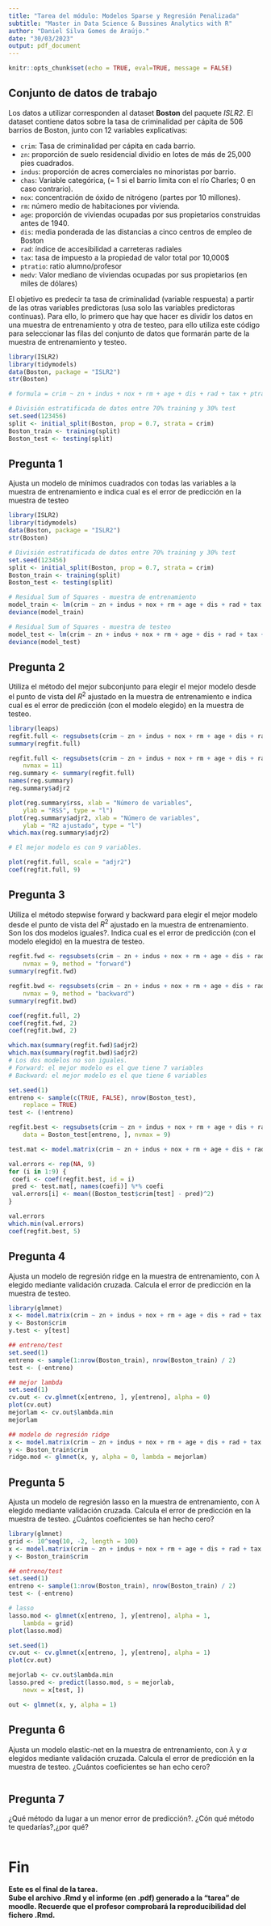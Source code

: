 ---
title: "Tarea del módulo: Modelos Sparse y Regresión Penalizada"
subtitle: "Master in Data Science & Bussines Analytics with R" 
author: "Daniel Silva Gomes de Araújo."
date: "30/03/2023"
output: pdf_document 
---

```{r setup, include=FALSE}
knitr::opts_chunk$set(echo = TRUE, eval=TRUE, message = FALSE)
```

## Conjunto de datos de trabajo

Los datos a utilizar corresponden al dataset **Boston** del paquete *ISLR2*. El dataset contiene datos sobre la tasa de criminalidad per cápita de 506 barrios de Boston, junto con 12 variables explicativas:

* `crim`: Tasa de criminalidad per cápita en cada barrio.
* `zn`: proporción de suelo residencial dividio en lotes de más de 25,000 pies cuadrados.
* `indus`: proporción de acres comerciales no minoristas por barrio.
* `chas`: Variable categórica, (= 1 si el barrio limita con el río Charles; 0 en caso contrario).
* `nox`: concentración de óxido de nitrógeno (partes por 10 millones).
* `rm`: número medio de habitaciones por vivienda.
* `age`: proporción de viviendas ocupadas por sus propietarios construidas antes de 1940.
* `dis`: media ponderada de las distancias a cinco centros de empleo de Boston
* `rad`: índice de accesibilidad a carreteras radiales
* `tax`: tasa de impuesto a la propiedad de valor total por  10,000\$
* `ptratio`: ratio alumno/profesor
* `medv`: Valor mediano de viviendas ocupadas por sus propietarios (en miles de dólares)


El objetivo es predecir ta tasa de criminalidad (variable respuesta) a partir de las otras variables predictoras (usa solo las variables predictoras continuas). Para ello, lo primero que hay que hacer es dividir los datos en una muestra de entrenamiento y otra de testeo, para ello utiliza este código para seleccionar las filas del conjunto de datos que formarán parte de la muestra de entrenamiento y testeo.

```{r }
library(ISLR2)
library(tidymodels)
data(Boston, package = "ISLR2")
str(Boston)

# formula = crim ~ zn + indus + nox + rm + age + dis + rad + tax + ptratio + lstat + medv

# División estratificada de datos entre 70% training y 30% test
set.seed(123456)
split <- initial_split(Boston, prop = 0.7, strata = crim)
Boston_train <- training(split)
Boston_test <- testing(split)
```

## Pregunta 1

Ajusta un modelo de mínimos cuadrados con todas las variables a la muestra de entrenamiento e indica cual es el error de predicción en la muestra de testeo

```{r }
library(ISLR2)
library(tidymodels)
data(Boston, package = "ISLR2")
str(Boston)

# División estratificada de datos entre 70% training y 30% test
set.seed(123456)
split <- initial_split(Boston, prop = 0.7, strata = crim)
Boston_train <- training(split)
Boston_test <- testing(split)

# Residual Sum of Squares - muestra de entrenamiento
model_train <- lm(crim ~ zn + indus + nox + rm + age + dis + rad + tax + ptratio + lstat + medv, data = Boston_train)
deviance(model_train)

# Residual Sum of Squares - muestra de testeo
model_test <- lm(crim ~ zn + indus + nox + rm + age + dis + rad + tax + ptratio + lstat + medv, data = Boston_test)
deviance(model_test)
```

## Pregunta 2

Utiliza el método del mejor subconjunto para elegir el mejor modelo desde el punto de vista del $R^2$ ajustado en la muestra de entrenamiento e indica cual es el error de predicción (con el modelo elegido) en la muestra de testeo.

```{r }
library(leaps)
regfit.full <- regsubsets(crim ~ zn + indus + nox + rm + age + dis + rad + tax + ptratio + lstat + medv, Boston)
summary(regfit.full)

regfit.full <- regsubsets(crim ~ zn + indus + nox + rm + age + dis + rad + tax + ptratio + lstat + medv, data = Boston_train,
    nvmax = 11)
reg.summary <- summary(regfit.full)
names(reg.summary)
reg.summary$adjr2

plot(reg.summary$rss, xlab = "Número de variables",
    ylab = "RSS", type = "l")
plot(reg.summary$adjr2, xlab = "Número de variables",
    ylab = "R2 ajustado", type = "l")
which.max(reg.summary$adjr2)

# El mejor modelo es con 9 variables.

plot(regfit.full, scale = "adjr2")
coef(regfit.full, 9)
```

## Pregunta 3

Utiliza el método stepwise forward y backward para elegir el mejor modelo desde el punto de vista del $R^2$ ajustado en la muestra de entrenamiento. Son los dos modelos iguales?.  Indica cual es el error de predicción (con el modelo elegido) en la muestra de testeo.

```{r }
regfit.fwd <- regsubsets(crim ~ zn + indus + nox + rm + age + dis + rad + tax + ptratio + lstat + medv, data = Boston_test,
    nvmax = 9, method = "forward")
summary(regfit.fwd)

regfit.bwd <- regsubsets(crim ~ zn + indus + nox + rm + age + dis + rad + tax + ptratio + lstat + medv, data = Boston_test,
    nvmax = 9, method = "backward")
summary(regfit.bwd)

coef(regfit.full, 2)
coef(regfit.fwd, 2)
coef(regfit.bwd, 2)

which.max(summary(regfit.fwd)$adjr2)
which.max(summary(regfit.bwd)$adjr2)
# Los dos modelos no son iguales.
# Forward: el mejor modelo es el que tiene 7 variables
# Backward: el mejor modelo es el que tiene 6 variables

set.seed(1)
entreno <- sample(c(TRUE, FALSE), nrow(Boston_test),
    replace = TRUE)
test <- (!entreno)

regfit.best <- regsubsets(crim ~ zn + indus + nox + rm + age + dis + rad + tax + ptratio + lstat + medv,
    data = Boston_test[entreno, ], nvmax = 9)

test.mat <- model.matrix(crim ~ zn + indus + nox + rm + age + dis + rad + tax + ptratio + lstat + medv, data = Boston_test[test, ])

val.errors <- rep(NA, 9)
for (i in 1:9) {
 coefi <- coef(regfit.best, id = i)
 pred <- test.mat[, names(coefi)] %*% coefi
 val.errors[i] <- mean((Boston_test$crim[test] - pred)^2)
}

val.errors
which.min(val.errors)
coef(regfit.best, 5)
```

## Pregunta 4
Ajusta un modelo de regresión ridge en la muestra de entrenamiento, con $\lambda$ elegido mediante validación cruzada. Calcula el error de predicción en la muestra de testeo.

```{r }
library(glmnet)
x <- model.matrix(crim ~ zn + indus + nox + rm + age + dis + rad + tax + ptratio + lstat + medv, Boston)[, -1]
y <- Boston$crim
y.test <- y[test]

## entreno/test
set.seed(1)
entreno <- sample(1:nrow(Boston_train), nrow(Boston_train) / 2)
test <- (-entreno)

## mejor lambda
set.seed(1)
cv.out <- cv.glmnet(x[entreno, ], y[entreno], alpha = 0)
plot(cv.out)
mejorlam <- cv.out$lambda.min
mejorlam

## modelo de regresión ridge
x <- model.matrix(crim ~ zn + indus + nox + rm + age + dis + rad + tax + ptratio + lstat + medv, Boston_train)[, -1]
y <- Boston_train$crim
ridge.mod <- glmnet(x, y, alpha = 0, lambda = mejorlam)
```

## Pregunta 5
Ajusta un modelo de regresión lasso en la muestra de entrenamiento, con $\lambda$ elegido mediante validación cruzada. Calcula el error de predicción en la muestra de testeo. ¿Cuántos coeficientes se han hecho cero?

```{r }
library(glmnet)
grid <- 10^seq(10, -2, length = 100)
x <- model.matrix(crim ~ zn + indus + nox + rm + age + dis + rad + tax + ptratio + lstat + medv, Boston_train)[, -1]
y <- Boston_train$crim

## entreno/test
set.seed(1)
entreno <- sample(1:nrow(Boston_train), nrow(Boston_train) / 2)
test <- (-entreno)

# lasso
lasso.mod <- glmnet(x[entreno, ], y[entreno], alpha = 1,
    lambda = grid)
plot(lasso.mod)

set.seed(1)
cv.out <- cv.glmnet(x[entreno, ], y[entreno], alpha = 1)
plot(cv.out)

mejorlab <- cv.out$lambda.min
lasso.pred <- predict(lasso.mod, s = mejorlab,
    newx = x[test, ])

out <- glmnet(x, y, alpha = 1)
```

## Pregunta 6
Ajusta un modelo elastic-net en la muestra de entrenamiento, con $\lambda$ y $\alpha$ elegidos mediante validación cruzada. Calcula el error de predicción en la muestra de testeo. ¿Cuántos coeficientes se han echo cero?

```{r }
```

## Pregunta 7

¿Qué método da lugar a un menor error de predicción?. ¿Cón qué método te quedarías?,¿por qué?

```{r }
```

# Fin

**Este es el final de la tarea.  
Sube el archivo .Rmd y el informe (en .pdf) generado a la "tarea" de moodle.
Recuerde que el profesor comprobará la reproducibilidad del fichero .Rmd.**

